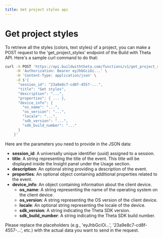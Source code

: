 ```yaml
---
title: Get project styles api
---
```


# Get project styles

To retrieve all the styles (colors, text styles) of a project, you can make a POST request to the 'get_project_styles' endpoint of the Build with Theta API. Here's a sample curl command to do that:

```bash
curl -X POST 'https://api.buildwiththeta.com/functions/v1/get_project_styles' \
     -H 'Authorization: Bearer eyJhbGciOi...' \
     -H 'Content-Type: application/json' \
     -d $'{
      "session_id": "23a9e8c7-cd8f-4557-...",
      "title": "Get styles",
      "description": "...",
      "properties": { ... },
      "device_info": {
        "os_name": "...",
        "os_version": "...",
        "locale": "...",
        "sdk_version": "...",
        "sdk_build_number": "..."
      }
    }'
```

Here are the parameters you need to provide in the JSON data:

- **session_id**: A universally unique identifier (uuid) assigned to a session.
- **title**: A string representing the title of the event. This title will be displayed inside the Insight panel under the Usage section.
- **description**: An optional string providing a description of the event.
- **properties**: An optional object containing additional properties related to the event.
- **device_info**: An object containing information about the client device.
  - **os_name**: A string representing the name of the operating system on the client device.
  - **os_version**: A string representing the OS version of the client device.
  - **locale**: An optional string representing the locale of the device.
  - **sdk_version**: A string indicating the Theta SDK version.
  - **sdk_build_number**: A string indicating the Theta SDK build number.

Please replace the placeholders (e.g., 'eyJhbGciOi...', '23a9e8c7-cd8f-4557-...', etc.) with the actual data you want to send in the request.
